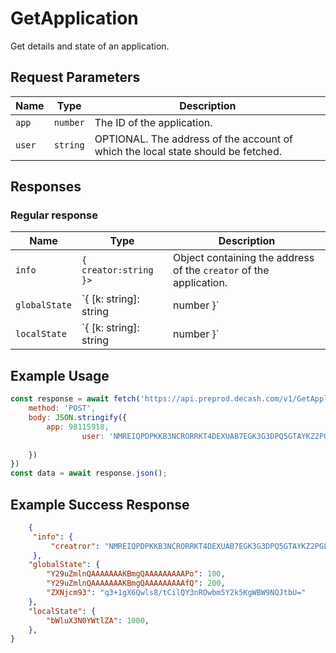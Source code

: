 # GetApplication

Get details and state of an application.

## Request Parameters

|     Name    |                   Type                   | Description |
| ----------- | ---------------------------------------- | ----------- |
| `app`       | `number`                                 | The ID of the application. |
| `user`      | `string`                                 | OPTIONAL. The address of the account of which the local state should be fetched. |

## Responses

### Regular response

|      Name      |                   Type                  | Description |
| -------------- | --------------------------------------- | ----------- | 
| `info`         | `{ creator:string }>`                   | Object containing the address of the `creator` of the application. |
| `globalState`  | `{ [k: string]: string|number }`        | The global state of the application as a key value store. All keys are encoded in base64. If the value is a bytestring, it is returned as a base64 encoded string. If otherwise it is an uint64, it is returned as a number. |
| `localState`   | `{ [k: string]: string|number }`        | OPTIONAL. The local state of the application with relation to the provided user address. |

## Example Usage

<Tabs>
<TabItem value="js" label="JavaScript">

```js
const response = await fetch('https://api.preprod.decash.com/v1/GetApplication', {
    method: 'POST',
    body: JSON.stringify({
        app: 98115918,
				user: 'NMREIQPDPKKB3NCRORRKT4DEXUAB7EGK3G3DPQ5GTAYKZ2PGLQGTWLXKH4',
    
    })
})
const data = await response.json();
```

</TabItem>
</Tabs>

## Example Success Response

```json
	{
	 "info": {
		 "creatror": "NMREIQPDPKKB3NCRORRKT4DEXUAB7EGK3G3DPQ5GTAYKZ2PGLQGTWLXKH4"
	 },
	"globalState": {
		"Y29uZmlnQAAAAAAAKBmgQAAAAAAAAAPo": 100,
		"Y29uZmlnQAAAAAAAKBmgQAAAAAAAAAfQ": 200,
		"ZXNjcm93": "q3+1gX6Qwls8/tCilQY3nROwbm5Y2k5KgWBW9NQJtbU="
	},
	"localState": {
		"bWluX3N0YWtlZA": 1000,
	},
}
```
